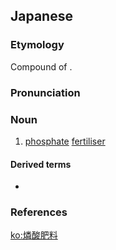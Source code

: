 ==Japanese==
{{ja-kanjitab|りん|さん|ひ|りょう|yomi=o}}

===Etymology===
Compound of {{compound|燐酸|tr1=rinsan|t1=phosphoric acid|肥料|tr2=hiryō|t2=fertiliser|lang=ja|sort=りんさんひりょう}}.

===Pronunciation===
{{ja-pron|yomi=o|りんさんひりょう|acc=5|acc_ref=DJR}}

===Noun===
{{ja-noun|りんさんひりょう|hhira=りんさんひれう}}

# [[phosphate]] [[fertiliser]]

====Derived terms====
* {{ja-r|燐肥|りんぴ}}

===References===
<references/>

[[ko:燐酸肥料]]